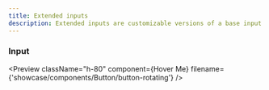 ```yaml
---
title: Extended inputs
description: Extended inputs are customizable versions of a base input that enhance interaction with added styles and features.
---
```


### Input

<Preview
  className="h-80"
  component={<RotatingButton>Hover Me</RotatingButton>}
  filename={'showcase/components/Button/button-rotating'}
/>

